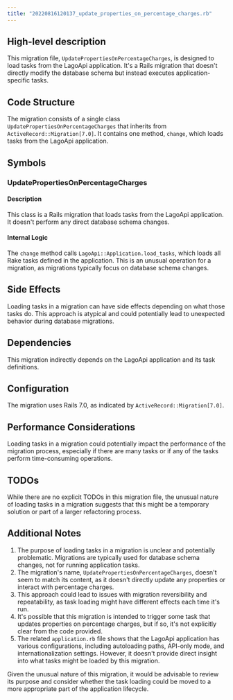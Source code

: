 ```yaml
---
title: "20220816120137_update_properties_on_percentage_charges.rb"
---
```


## High-level description
This migration file, `UpdatePropertiesOnPercentageCharges`, is designed to load tasks from the LagoApi application. It's a Rails migration that doesn't directly modify the database schema but instead executes application-specific tasks.

## Code Structure
The migration consists of a single class `UpdatePropertiesOnPercentageCharges` that inherits from `ActiveRecord::Migration[7.0]`. It contains one method, `change`, which loads tasks from the LagoApi application.

## Symbols

### UpdatePropertiesOnPercentageCharges
#### Description
This class is a Rails migration that loads tasks from the LagoApi application. It doesn't perform any direct database schema changes.

#### Internal Logic
The `change` method calls `LagoApi::Application.load_tasks`, which loads all Rake tasks defined in the application. This is an unusual operation for a migration, as migrations typically focus on database schema changes.

## Side Effects
Loading tasks in a migration can have side effects depending on what those tasks do. This approach is atypical and could potentially lead to unexpected behavior during database migrations.

## Dependencies
This migration indirectly depends on the LagoApi application and its task definitions.

## Configuration
The migration uses Rails 7.0, as indicated by `ActiveRecord::Migration[7.0]`.

## Performance Considerations
Loading tasks in a migration could potentially impact the performance of the migration process, especially if there are many tasks or if any of the tasks perform time-consuming operations.

## TODOs
While there are no explicit TODOs in this migration file, the unusual nature of loading tasks in a migration suggests that this might be a temporary solution or part of a larger refactoring process.

## Additional Notes
1. The purpose of loading tasks in a migration is unclear and potentially problematic. Migrations are typically used for database schema changes, not for running application tasks.
2. The migration's name, `UpdatePropertiesOnPercentageCharges`, doesn't seem to match its content, as it doesn't directly update any properties or interact with percentage charges.
3. This approach could lead to issues with migration reversibility and repeatability, as task loading might have different effects each time it's run.
4. It's possible that this migration is intended to trigger some task that updates properties on percentage charges, but if so, it's not explicitly clear from the code provided.
5. The related `application.rb` file shows that the LagoApi application has various configurations, including autoloading paths, API-only mode, and internationalization settings. However, it doesn't provide direct insight into what tasks might be loaded by this migration.

Given the unusual nature of this migration, it would be advisable to review its purpose and consider whether the task loading could be moved to a more appropriate part of the application lifecycle.